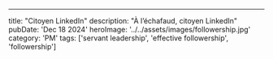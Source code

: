 ---
title: "Citoyen LinkedIn"
description: "À l’échafaud, citoyen LinkedIn"
pubDate: 'Dec 18 2024'
heroImage: '../../assets/images/followership.jpg'
category: 'PM'
tags: ['servant leadership', 'effective followership', 'followership']
